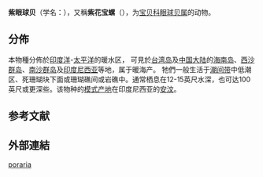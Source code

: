 {{Speciesbox
| genus = Erosaria
| species = poraria
| authority = ([[卡尔·林奈|Linnaeus]], 1758){{r|id10653}}
| synonyms_ref =
| synonyms = 
* ''Cypraea poraria'' {{small|Linnaeus, 1758}}
}}

'''紫眼球贝'''（学名：{{lang|la|''Erosaria poraria''}}）{{r|id10653}}，又稱'''紫花宝螺'''（''{{lang|la|Cypraea poraria}}''）{{r|shell_614}}，为[[宝贝科|宝贝科]][[眼球贝属|眼球贝属]]的动物。

==分佈==
本物種分佈於[[印度洋|印度洋]]-[[太平洋|太平洋]]的暖水区{{r|id10653}}，
可見於[[台湾岛|台湾岛]]{{r|id10653|shell_614}}及[[中国大陆|中国大陆]]{{r|id10653|shell_614}}的[[海南岛|海南岛]]、[[西沙群岛|西沙群岛]]、[[南沙群岛|南沙群岛]]{{r|id10653}}及[[印度尼西亚|印度尼西亚]]{{r|shell_614}}等地，属于暖海产{{r|id10653}}。
牠們一般生活于[[潮间带|潮间带]]{{r|id10653|shell_614}}中低潮区、死珊瑚块下面或珊瑚礁间{{r|id10653}}或岩礁中{{r|shell_614}}。通常栖息在12-15英尺水深，也可达100英尺或更深些{{r|id10653}}。该物种的[[模式产地|模式产地]]在印度尼西亚的[[安汶|安汶]]{{r|id10653}}。

==参考文献==
{{reflist |refs=
<ref name='id10653'>{{cite web
| url =http://www.bioinfo.cn/db05/BjdwSpecies.php?action=view&id=10653| deadurl =yes
| archiveurl =https://web.archive.org/web/20160305033418/http://www.bioinfo.cn/db05/BjdwSpecies.php?action=view&id=10653
| title =紫眼球贝| work =《中国动物物种编目数据库》
| publisher =中国科学院微生物研究所| author =中国科学院动物研究所
| access-date =2009-04-28| archive-date =2016-03-05}}</ref>
<ref name="shell_614">{{cite web
| url=http://shell.sinica.edu.tw/chinese/shellbase_detail.php?science_no=614
| title=国际贝库：紫花宝螺
| publisher=台湾贝类资料库
| access-date=2009-08-11
| language=zh-hant
| archive-url=https://web.archive.org/web/20180514213732/http://shell.sinica.edu.tw/chinese/shellbase_detail.php?science_no=614
| archive-date=2018-05-14
| dead-url=yes
 }}</ref>
}}

==外部連結==
{{Commons category|Erosaria poraria}}
{{Taxonbar}}

[[Category:眼球贝属|poraria]]


{{软体动物小作品}}